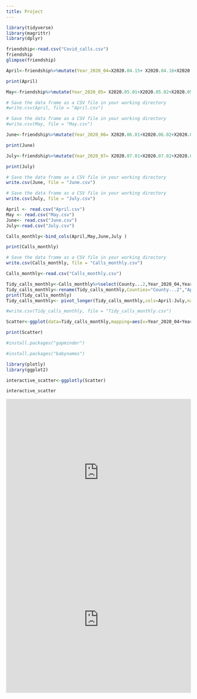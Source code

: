 ---
title: Project
---


```{r,echo=FALSE,message=FALSE,warning=FALSE}
library(tidyverse)
library(magrittr)
library(dplyr)
```


```{r,echo=FALSE,eval=FALSE}
friendship<-read.csv("Covid_calls.csv")
friendship
glimpse(friendship)
```


```{r,echo=FALSE,eval=FALSE}
April<-friendship%>%mutate(Year_2020_04=X2020.04.15+ X2020.04.16+X2020.04.17+X2020.04.17+X2020.04.18+X2020.04.19+X2020.04.20+X2020.04.21+X2020.04.22+X2020.04.23+X2020.04.24+X2020.04.25+X2020.04.26+X2020.04.27+X2020.04.28+X2020.04.29+X2020.04.30)%>%select(County,Year_2020_04)

print(April)
```

```{r, echo=FALSE,eval=FALSE}
May<-friendship%>%mutate(Year_2020_05= X2020.05.01+X2020.05.02+X2020.05.03+X2020.05.04+X2020.05.05+X2020.05.06+X2020.05.07+X2020.05.08+X2020.05.09+X2020.05.10+X2020.05.11+X2020.05.12+X2020.05.13+X2020.05.14+X2020.05.15+X2020.05.16+X2020.05.17+X2020.05.18+X2020.05.19+X2020.05.20+X2020.05.21+X2020.05.22+X2020.05.23+X2020.05.24+X2020.05.25+X2020.05.26+X2020.05.27+X2020.05.28+X2020.05.29+X2020.05.30+X2020.05.31)%>%select(County,Year_2020_05)
```

```{r,echo=FALSE}
# Save the data frame as a CSV file in your working directory
#write.csv(April, file = "April.csv")
```

```{r,echo=FALSE}
# Save the data frame as a CSV file in your working directory
#write.csv(May, file = "May.csv")
```

```{r,echo=FALSE,eval=FALSE}
June<-friendship%>%mutate(Year_2020_06= X2020.06.01+X2020.06.02+X2020.06.03+X2020.06.07+X2020.06.08+X2020.06.09+X2020.06.10+X2020.06.11+X2020.06.12+X2020.06.13+X2020.06.14+X2020.06.15+X2020.06.16+X2020.06.17+X2020.06.18+X2020.06.19+X2020.06.20+X2020.06.21+X2020.06.22+X2020.06.23+X2020.06.24+X2020.06.25+X2020.06.26+X2020.06.27+X2020.06.28+X2020.06.29+X2020.06.30)%>%select(County,Year_2020_06)

print(June)

```

```{r,echo=FALSE,eval=FALSE}
July<-friendship%>%mutate(Year_2020_07= X2020.07.01+X2020.07.02+X2020.07.03+X2020.07.04+X2020.07.05+X2020.07.06+X2020.07.07+X2020.07.07+X2020.07.09+X2020.07.10+X2020.07.11+X2020.07.12+X2020.07.13+X2020.07.14+X2020.07.15+X2020.07.16+X2020.07.17+X2020.07.18+X2020.07.19+X2020.07.20+X2020.07.20+X2020.07.21+X2020.07.22+X2020.07.23+X2020.07.24+X2020.07.25+X2020.07.26+X2020.07.27+X2020.07.28+X2020.07.29)%>%select(County,Year_2020_07)

print(July)
```

```{r,echo=FALSE,eval=FALSE}
# Save the data frame as a CSV file in your working directory
write.csv(June, file = "June.csv")

# Save the data frame as a CSV file in your working directory
write.csv(July, file = "July.csv")

```

```{r,echo=FALSE}
April <- read.csv("April.csv")
May <- read.csv("May.csv")
June<- read.csv("June.csv")
July<-read.csv("July.csv")
```

```{r,echo=FALSE,eval=FALSE}

Calls_monthly<-bind_cols(April,May,June,July )

print(Calls_monthly)
```

```{r,echo=FALSE,eval=FALSE}
# Save the data frame as a CSV file in your working directory
write.csv(Calls_monthly, file = "Calls_monthly.csv")
```

```{r,echo=FALSE}
Calls_monthly<-read.csv("Calls_monthly.csv")

Tidy_calls_monthly<-Calls_monthly%>%select(County...2,Year_2020_04,Year_2020_05,Year_2020_06,Year_2020_07)
Tidy_calls_monthly<-rename(Tidy_calls_monthly,Counties="County...2","April"="Year_2020_04","May"="Year_2020_05","June"="Year_2020_06","July"="Year_2020_07")
print(Tidy_calls_monthly)
Tidy_calls_monthly<- pivot_longer(Tidy_calls_monthly,cols=April:July,names_to ="Month",values_to ="Number of Calls")

```

```{r,echo=FALSE}
#write.csv(Tidy_calls_monthly, file = "Tidy_calls_monthly.csv")
```

```{r,echo=FALSE,eval=FALSE}
Scatter<-ggplot(data=Tidy_calls_monthly,mapping=aes(x=Year_2020_04+Year_2020_05+Year_2020_06+Year_2020_07,y=County...2,colour=County...2))+geom_point()+labs(title ="Number of Friendship Calls overtime",subtitle = "per County in California during 2020" ,x="April 2020 to July 2020",y="Number of calls",colour="County",caption = "source:Data World,California Health and Human Services(CHHS) ")+scale_color_viridis_d()

print(Scatter)
```

```{r,echo=FALSE}
#install.packages("gapminder")
```

```{r,echo=FALSE}
#install.packages("babynames")
```

```{r,echo=FALSE,eval=FALSE}
library(plotly)
library(ggplot2)
```


```{r,echo=FALSE,eval=FALSE}
interactive_scatter<-ggplotly(Scatter)

interactive_scatter

```

<iframe height="400" width="100%" frameborder="no" src="https://qyshaw1ee.shinyapps.io/appR/"> </iframe>

<iframe height="400" width="100%" frameborder="no" src="https://qyshaw1ee.shinyapps.io/app-2r/"> </iframe>

```{r}

```

```{r}

```
